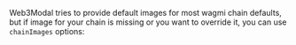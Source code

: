 Web3Modal tries to provide default images for most wagmi chain defaults,
but if image for your chain is missing or you want to override it, you can use `chainImages` options:
